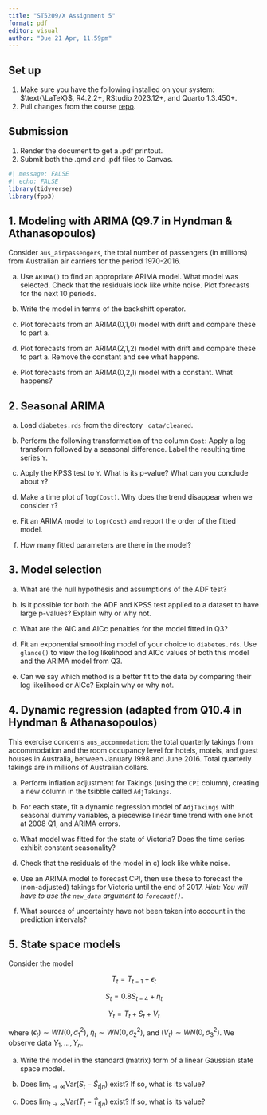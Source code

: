 ```yaml
---
title: "ST5209/X Assignment 5"
format: pdf
editor: visual
author: "Due 21 Apr, 11.59pm"
---
```


## Set up

1.  Make sure you have the following installed on your system: $\text{\LaTeX}$, R4.2.2+, RStudio 2023.12+, and Quarto 1.3.450+.
2.  Pull changes from the course [repo](https://github.com/yanshuotan/st5209-2024).

## Submission

1.  Render the document to get a .pdf printout.
2.  Submit both the .qmd and .pdf files to Canvas.

```r
#| message: FALSE
#| echo: FALSE
library(tidyverse)
library(fpp3)
```

## 1. Modeling with ARIMA (Q9.7 in Hyndman & Athanasopoulos)

Consider `aus_airpassengers`, the total number of passengers (in millions) from Australian air carriers for the period 1970-2016.

a.  Use `ARIMA()` to find an appropriate ARIMA model. What model was selected. Check that the residuals look like white noise. Plot forecasts for the next 10 periods.

b.  Write the model in terms of the backshift operator.

c.  Plot forecasts from an ARIMA(0,1,0) model with drift and compare these to part a.

d.  Plot forecasts from an ARIMA(2,1,2) model with drift and compare these to part a. Remove the constant and see what happens.

e.  Plot forecasts from an ARIMA(0,2,1) model with a constant. What happens?

## 2. Seasonal ARIMA

a.  Load `diabetes.rds` from the directory `_data/cleaned`.

b.  Perform the following transformation of the column `Cost`: Apply a log transform followed by a seasonal difference. Label the resulting time series `Y`.

c.  Apply the KPSS test to `Y`. What is its p-value? What can you conclude about `Y`?

d.  Make a time plot of `log(Cost)`. Why does the trend disappear when we consider `Y`?

e.  Fit an ARIMA model to `log(Cost)` and report the order of the fitted model.

f.  How many fitted parameters are there in the model?

## 3. Model selection

a.  What are the null hypothesis and assumptions of the ADF test?

b.  Is it possible for both the ADF and KPSS test applied to a dataset to have large p-values? Explain why or why not.

c.  What are the AIC and AICc penalties for the model fitted in Q3?

d.  Fit an exponential smoothing model of your choice to `diabetes.rds`. Use `glance()` to view the log likelihood and AICc values of both this model and the ARIMA model from Q3.

e.  Can we say which method is a better fit to the data by comparing their log likelihood or AICc? Explain why or why not.

## 4. Dynamic regression (adapted from Q10.4 in Hyndman & Athanasopoulos)

This exercise concerns `aus_accommodation`: the total quarterly takings from accommodation and the room occupancy level for hotels, motels, and guest houses in Australia, between January 1998 and June 2016. Total quarterly takings are in millions of Australian dollars.

a.  Perform inflation adjustment for Takings (using the `CPI` column), creating a new column in the tsibble called `AdjTakings`.

b.  For each state, fit a dynamic regression model of `AdjTakings` with seasonal dummy variables, a piecewise linear time trend with one knot at 2008 Q1, and ARIMA errors.

c.  What model was fitted for the state of Victoria? Does the time series exhibit constant seasonality?

d.  Check that the residuals of the model in c) look like white noise.

e.  Use an ARIMA model to forecast CPI, then use these to forecast the (non-adjusted) takings for Victoria until the end of 2017. *Hint: You will have to use the `new_data` argument to `forecast()`.*

f.  What sources of uncertainty have not been taken into account in the prediction intervals?

## 5. State space models

Consider the model

$$
T_t = T_{t-1} + \epsilon_t
$$

$$
S_t = 0.8S_{t-4} + \eta_t
$$

$$
Y_t = T_t + S_t + V_t
$$

where $(\epsilon_t) \sim WN(0,\sigma_1^2)$, $\eta_t \sim WN(0,\sigma_2^2)$, and $(V_t) \sim WN(0,\sigma_3^2)$. We observe data $Y_1,\ldots,Y_n$.

a.  Write the model in the standard (matrix) form of a linear Gaussian state space model.

b.  Does $\lim_{t \to \infty}\text{Var}(S_t - \hat S_{t|n})$ exist? If so, what is its value?

c.  Does $\lim_{t \to \infty}\text{Var}(T_t - \hat T_{t|n})$ exist? If so, what is its value?
